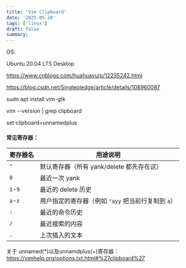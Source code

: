 ```yaml
---
title: 'Vim Clipboard'
date: '2025-05-20'
tags: ['linux']
draft: false
summary:
---
```


OS:

Ubuntu 20.04 LTS Desktop

https://www.cnblogs.com/huahuayu/p/12235242.html

https://blog.csdn.net/Singlepledge/article/details/108960087

sudo apt install vim-gtk

vim --version | grep clipboard

set clipboard=unnamedplus

#### 常见寄存器：

| 寄存器名 | 用途说明 |
| --- | --- |
| `"` | 默认寄存器（所有 yank/delete 都先存在这） |
| `0` | 最近一次 yank |
| `1`\-`9` | 最近的 delete 历史 |
| `a`\-`z` | 用户指定的寄存器（例如 `"ayy` 把当前行复制到 `a`） |
| `:` | 最近的命令历史 |
| `/` | 最近搜索的内容 |
| `.` | 上次插入的文本 |

关于 unnamed(*)以及unnamdplus(+)寄存器：https://vimhelp.org/options.txt.html#%27clipboard%27
